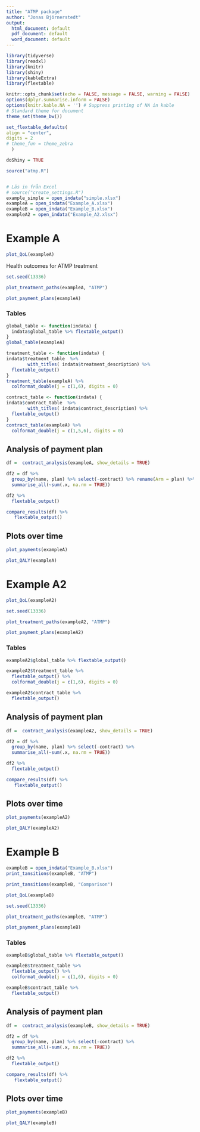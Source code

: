 ```yaml
---
title: "ATMP package"
author: "Jonas Björnerstedt"
output:
  html_document: default
  pdf_document: default
  word_document: default
---
```


```r
library(tidyverse)
library(readxl)
library(knitr)
library(shiny)
library(kableExtra)
library(flextable)

knitr::opts_chunk$set(echo = FALSE, message = FALSE, warning = FALSE)
options(dplyr.summarise.inform = FALSE)
options(knitr.kable.NA = '') # Suppress printing of NA in kable
# Standard theme for document 
theme_set(theme_bw()) 

set_flextable_defaults(
align = "center",
digits = 2
# theme_fun = theme_zebra
  )

doShiny = TRUE

source("atmp.R")


# Läs in från Excel
# source("create_settings.R")
example_simple = open_indata("simple.xlsx")
exampleA = open_indata("Example_A.xlsx")
exampleB = open_indata("Example_B.xlsx")
exampleA2 = open_indata("Example_A2.xlsx")

```


# Example A

```r
plot_QoL(exampleA)
```

Health outcomes for ATMP treatment

```r
set.seed(13336)

plot_treatment_paths(exampleA, "ATMP") 
```



```r
plot_payment_plans(exampleA)
```

### Tables

```r
global_table <- function(indata) {
  indata$global_table %>% flextable_output()
}
global_table(exampleA)
```

```r
treatment_table <- function(indata) {
indata$treatment_table  %>% 
        with_titles( indata$treatment_description) %>% 
  flextable_output() 
}
treatment_table(exampleA) %>% 
  colformat_double(j = c(1,6), digits = 0) 
```


```r
contract_table <- function(indata) {
indata$contract_table  %>% 
        with_titles( indata$contract_description) %>% 
  flextable_output() 
}
contract_table(exampleA) %>% 
  colformat_double(j = c(1,5,6), digits = 0) 
```

## Analysis of payment plan


```r
df =  contract_analysis(exampleA, show_details = TRUE) 
```


```r
df2 = df %>% 
  group_by(name, plan) %>% select(-contract) %>% rename(Arm = plan) %>% 
  summarise_all(~sum(.x, na.rm = TRUE)) 

df2 %>% 
  flextable_output()
```

```r
compare_results(df) %>% 
   flextable_output()
```

## Plots over time


```r

plot_payments(exampleA)
```

```r
plot_QALY(exampleA)
```

# Example A2

```r
plot_QoL(exampleA2)
```

```r
set.seed(13336)

plot_treatment_paths(exampleA2, "ATMP") 
```



```r
plot_payment_plans(exampleA2)
```

### Tables

```r
exampleA2$global_table %>% flextable_output()
```

```r
exampleA2$treatment_table %>% 
  flextable_output() %>% 
  colformat_double(j = c(1,6), digits = 0) 

```


```r
exampleA2$contract_table %>% 
  flextable_output()   
```

## Analysis of payment plan


```r
df =  contract_analysis(exampleA2, show_details = TRUE) 
```


```r
df2 = df %>% 
  group_by(name, plan) %>% select(-contract) %>% 
  summarise_all(~sum(.x, na.rm = TRUE)) 

df2 %>% 
  flextable_output()
```

```r
compare_results(df) %>% 
   flextable_output()
```

## Plots over time


```r

plot_payments(exampleA2)
```

```r
plot_QALY(exampleA2)
```

# Example B

```r
exampleB = open_indata("Example_B.xlsx")
print_tansitions(exampleB, "ATMP")
```


```r
print_tansitions(exampleB, "Comparison")
```

```r
plot_QoL(exampleB)
```

```r
set.seed(13336)

plot_treatment_paths(exampleB, "ATMP") 
```



```r
plot_payment_plans(exampleB)
```

### Tables

```r
exampleB$global_table %>% flextable_output()
```

```r
exampleB$treatment_table %>% 
  flextable_output() %>% 
  colformat_double(j = c(1,6), digits = 0) 

```


```r
exampleB$contract_table %>% 
  flextable_output()   
```

## Analysis of payment plan


```r
df =  contract_analysis(exampleB, show_details = TRUE) 
```


```r
df2 = df %>% 
  group_by(name, plan) %>% select(-contract) %>% 
  summarise_all(~sum(.x, na.rm = TRUE)) 

df2 %>% 
  flextable_output()
```

```r
compare_results(df) %>% 
   flextable_output()
```

## Plots over time


```r

plot_payments(exampleB)
```

```r
plot_QALY(exampleB)
```


